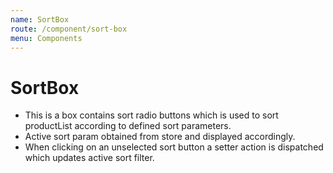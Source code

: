 ```yaml
---
name: SortBox
route: /component/sort-box
menu: Components
---
```



# SortBox

- This is a box contains sort radio buttons which is used to sort productList according to defined sort parameters.
- Active sort param obtained from store and displayed accordingly.
- When clicking on an unselected sort button a setter action is dispatched which updates active sort filter.
